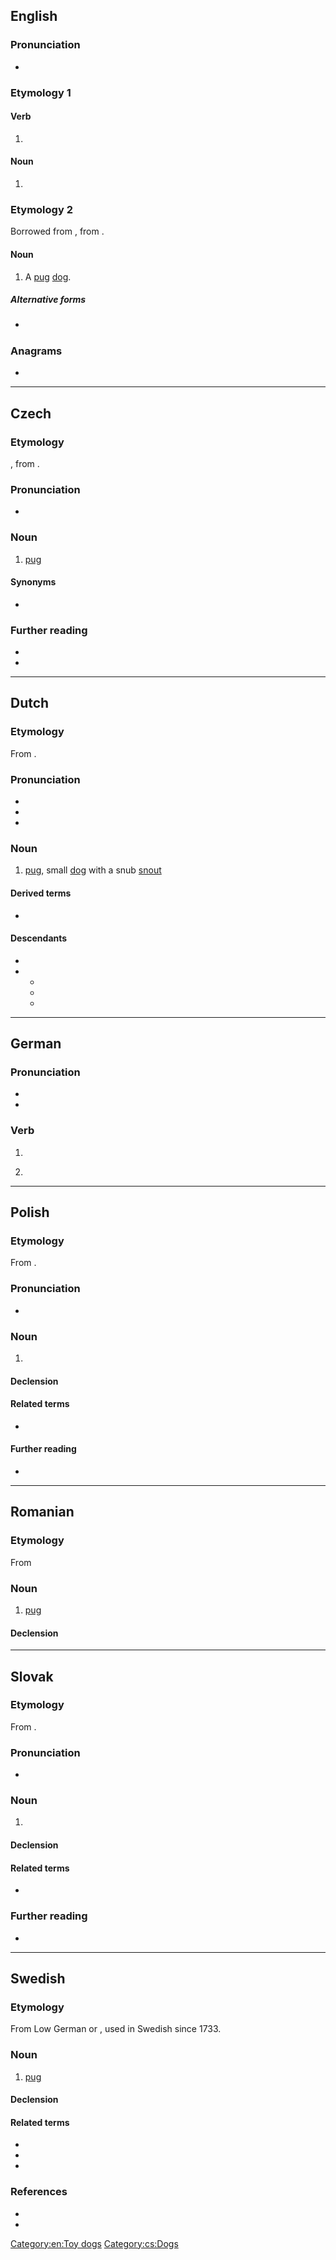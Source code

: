 {{also|Mops|MOPS}}
==English==

===Pronunciation===
* {{rhymes|en|ɒps|s=1}}

===Etymology 1===

====Verb====
{{head|en|verb form}}

# {{en-third-person singular of|mop}}

====Noun====
{{head|en|noun form}}

# {{plural of|en|mop}}

===Etymology 2===
Borrowed from {{bor|en|de|Mops||pug}}, from {{der|en|nl|mops}}.

====Noun====
{{en-noun}}

# A [[pug]] [[dog]].

=====Alternative forms=====
* {{l|en|mopse}} {{q|archaic}}

===Anagrams===
* {{anagrams|en|a=mops|MSPO|PMOs|POMs|Poms|SMOP|pMOS|poms}}

[[Category:en:Toy dogs]]

----

==Czech==

===Etymology===
{{der|cs|de|Mops}}, from {{der|cs|nl|mops}}.

===Pronunciation===
* {{cs-IPA}}

===Noun===
{{cs-noun|g=m}}

# [[pug]] {{gloss|dog}}

====Synonyms====
* {{l|cs|mopsl}}

===Further reading===
* {{R:PSJC}}
* {{R:SSJC}}

[[Category:cs:Dogs]]

----

==Dutch==

===Etymology===
From {{suf|nl|mop|s}}.

===Pronunciation===
* {{IPA|nl|/mɔps/}}
* {{audio|nl|Nl-mops.ogg|Audio}}
* {{hyphenation|nl|mops}}

===Noun===
{{nl-noun|m|-en|mopsje}}

# [[pug]], small [[dog]] with a snub [[snout]]

====Derived terms====
* {{l|nl|mopshond}}

====Descendants====
* {{desc|af|mops}}
* {{desc|de|Mops|bor=1}}
** {{desc|cs|mops|bor=1}}
** {{desc|en|mops|bor=1}}
** {{desc|pl|mops|bor=1}}

----

==German==

===Pronunciation===
* {{IPA|de|/mɔps/}}
* {{audio|de|De-mops.ogg|Audio}}

===Verb===
{{head|de|verb form}}

# {{verb form of|de|mopsen||s|imp}}
# {{lb|de|colloquial}} {{verb form of|de|mopsen||1|s|pres}}

----

==Polish==
{{wikipedia|lang=pl}}

===Etymology===
From {{bor|pl|de|Mops}}.

===Pronunciation===
* {{pl-IPA-auto}}

===Noun===
{{pl-noun|m-an|dim=mopsik}}

# {{l|en|pug}} {{gloss|a dog breed}}

====Declension====
{{pl-decl-noun|mops|mopsy
|mopsa|mopsów
|mopsowi|mopsom
|mopsa|mopsy
|mopsem|mopsami
|mopsie|mopsach
|mopsie|mopsy
}}

====Related terms====
* {{l|pl|mopsi}}

====Further reading====
* {{R:PWN}}

----

==Romanian==

===Etymology===
From {{bor|ro|de|Mops}}

===Noun===
{{ro-noun|n|mopși}}

# [[pug]] {{gl|dog}}

====Declension====
{{ro-noun-n|pl=mopși}}

----

==Slovak==

===Etymology===
From {{der|sk|nl|mops}}.

===Pronunciation===
* {{IPA|sk|/ˈmɔps/}}

===Noun===
{{sk-noun|g=m|gen=mopsa|pl=mopsy|genpl=mopsov|decl=dub}}

# {{l|en|pug}} {{gloss|a dog breed}}

====Declension====
{{sk-decl-noun|mops|mopsa|mopsu|mops|mopse|mopsom|mopsy|mopsov|mopsom|mopsy|mopsoch|mopsami}}

====Related terms====
* {{l|sk|mopslík}}

===Further reading===
* {{R:SDK}}

----

==Swedish==

===Etymology===
From Low German or {{der|sv|nl|mops}}, used in Swedish since 1733.

===Noun===
{{sv-noun|c}}

# [[pug]]

====Declension====
{{sv-infl-noun-c-ar|genitive=}}

====Related terms====
* {{l|sv|mopsa}}
* {{l|sv|mopsig}}
* {{l|sv|mopsighet}}

===References===
* {{R:svenska.se|saol}}
* {{R:svenska.se|saob|mops}}